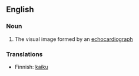 ==English==

===Noun===
{{en-noun}}

# The visual image formed by an [[echocardiograph]]

===Translations===
{{rfc-level|Translations at L3+ (AutoFormat would have corrected level of Translations)}}
{{trans-top|Echocardiogram}}
*Finnish: [[kaiku]]
{{trans-mid}}
{{trans-bottom}}